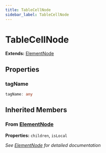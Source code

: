 ```yaml
---
title: TableCellNode
sidebar_label: TableCellNode
---
```


# TableCellNode

**Extends:** [ElementNode](/api/interfaces/elementnode)

## Properties

### tagName

```typescript
tagName: any
```

## Inherited Members

### From [ElementNode](/api/interfaces/elementnode)

**Properties:** `children`, `isLocal`

*See [ElementNode](/api/interfaces/elementnode) for detailed documentation*

